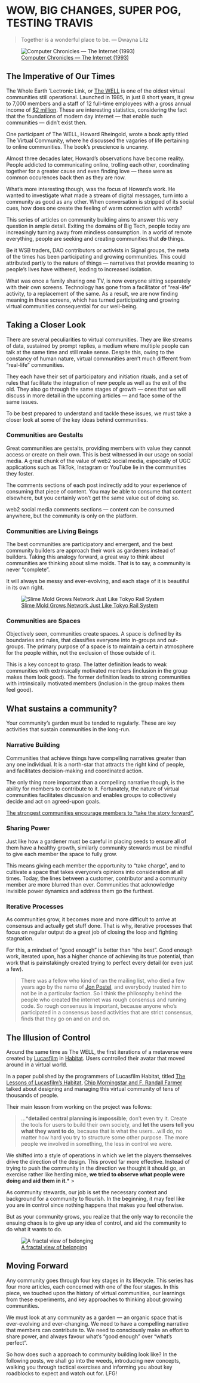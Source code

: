 # WOW, BIG CHANGES, SUPER POG, TESTING TRAVIS {-}

> Together is a wonderful place to be. — Dwayna Litz

![[Computer Chronicles — The Internet (1993)](https://www.youtube.com/watch?v=U_o8gerare0&t=1134s)](img/well.png)

## The Imperative of Our Times {-}

The Whole Earth ‘Lectronic Link, or [The WELL](https://en.wikipedia.org/wiki/The_WELL) is one of the oldest virtual communities still operational. Launched in 1985, in just 8 short years, it grew to 7,000 members and a staff of 12 full-time employees with a gross annual income of [$2 million](https://en.wikipedia.org/wiki/The_WELL#cite_note-:5-2). These are interesting statistics, considering the fact that the foundations of modern day internet — that enable such communities — didn’t exist then.

One participant of The WELL, Howard Rheingold, wrote a book aptly titled The Virtual Community, where he discussed the vagaries of life pertaining to online communities. The book’s prescience is uncanny.

Almost three decades later, Howard’s observations have become reality. People addicted to communicating online, trolling each other, coordinating together for a greater cause and even finding love — these were as common occurences back then as they are now.

What’s more interesting though, was the focus of Howard’s work. He wanted to investigate what made a stream of digital messages, turn into a community as good as any other. When conversation is stripped of its social cues, how does one create the feeling of warm connection with words?

This series of articles on community building aims to answer this very question in ample detail. Exiting the domains of Big Tech, people today are increasingly turning away from mindless consumption. In a world of remote everything, people are seeking and creating communities that ***do*** things.

Be it WSB traders, DAO contributors or activists in Signal groups, the meta of the times has been participating and growing communities. This could attributed partly to the nature of things — narratives that provide meaning to people’s lives have withered, leading to increased isolation. 

What was once a family sharing one TV, is now everyone sitting separately with their own screens. Technology has gone from a facilitator of “real-life” activity, to a replacement of the same. As a result, we are now finding meaning in these screens, which has turned participating and growing virtual communities consequential for our well-being.


## Taking a Closer Look {-}

There are several peculiarities to virtual communities. They are like streams of data, sustained by prompt replies, a medium where multiple people can talk at the same time and still make sense. Despite this, owing to the constancy of human nature, virtual communities aren’t much different from “real-life” communities.

They each have their set of participatory and initiation rituals, and a set of rules that facilitate the integration of new people as well as the exit of the old. They also go through the same stages of growth — ones that we will discuss in more detail in the upcoming articles — and face some of the same issues. 

To be best prepared to understand and tackle these issues, we must take a closer look at some of the key ideas behind communities.

### Communities are Gestalts {-}

Great communities are gestalts, providing members with value they cannot access or create on their own. This is best witnessed in our usage on social media. A great chunk of the value of web2 social media, especially of UGC applications such as TikTok, Instagram or YouTube lie in the communities they foster.

The comments sections of each post indirectly add to your experience of consuming that piece of content. You may be able to consume that content elsewhere, but you certainly won’t get the same value out of doing so. 

web2 social media comments sections — content can be consumed anywhere, but the community is only on the platform.

### Communities are Living Beings {-}

The best communities are participatory and emergent, and the best community builders are approach their work as gardeners instead of builders. Taking this analogy forward, a great way to think about communities are thinking about slime molds. That is to say, a community is never “complete”.

It will always be messy and ever-evolving, and each stage of it is beautiful in its own right.

![[Slime Mold Grows Network Just Like Tokyo Rail System](https://www.wired.com/2010/01/slime-mold-grows-network-just-like-tokyo-rail-system/)](img/slime.png)

### Communities are Spaces {-}

Objectively seen, communities create spaces. A space is defined by its boundaries and rules, that classifies everyone into in-groups and out-groups. The primary purpose of a space is to maintain a certain atmosphere for the people within, not the exclusion of those outside of it.

This is a key concept to grasp. The latter definition leads to weak communities with extrinsically motivated members (inclusion in the group makes them look good). The former definition leads to strong communities with intrinsically motivated members (inclusion in the group makes them feel good).

## What sustains a community? {-}

Your community’s garden must be tended to regularly. These are key activities that sustain communities in the long-run.

### Narrative Building {-}

Communities that achieve things have compelling narratives greater than any one individual. It is a north-star that attracts the right kind of people, and facilitates decision-making and coordinated action.

The only thing more important than a compelling narrative though, is the ability for members to contribute to it. Fortunately, the nature of virtual communities facilitates discussion and enables groups to collectively decide and act on agreed-upon goals.

[The strongest communities encourage members to “take the story forward”.](https://haenfler.sites.grinnell.edu/subcultures-and-scenes/the-deadhead-subculture/) 

### Sharing Power {-}

Just like how a gardener must be careful in placing seeds to ensure all of them have a healthy growth, similarly community stewards must be mindful to give each member the space to fully grow.

This means giving each member the opportunity to “take charge”, and to cultivate a space that takes everyone’s opinions into consideration at all times. Today, the lines between a customer, contributor and a community member are more blurred than ever. Communities that acknowledge invisible power dynamics and address them go the furthest.

### Iterative Processes {-}

As communities grow, it becomes more and more difficult to arrive at consensus and actually get stuff done. That is why, iterative processes that focus on regular output do a great job of closing the loop and fighting stagnation.

For this, a mindset of “good enough” is better than “the best”. Good enough work, iterated upon, has a higher chance of achieving its true potential, than work that is painstakingly created trying to perfect every detail (or even just a few).

> There was a fellow who kind of ran the mailing list, who died a few years ago by the name of [Jon Postel](https://en.wikipedia.org/wiki/Jon_Postel), and everybody trusted him to not be in a particular faction. So I think the philosophy behind the people who created the internet was rough consensus and running code. So rough consensus is important, because anyone who's participated in a consensus based activities that are strict consensus, finds that they go on and on and on.
> 

## The Illusion of Control {-}

Around the same time as The WELL, the first iterations of a metaverse were created by [Lucasfilm](https://en.wikipedia.org/wiki/Lucasfilm) in [Habitat](https://en.wikipedia.org/wiki/Habitat_(video_game)). Users controlled their avatar that moved around in a virtual world. 

In a paper published by the programmers of Lucasfilm Habitat, titled [The Lessons of Lucasfilm's Habitat](https://web.stanford.edu/class/history34q/readings/Virtual_Worlds/LucasfilmHabitat.html), [Chip Morningstar and F. Randall Farmer](http://www.communities.com/picture/randchip.gif) talked about designing and managing this virtual community of tens of thousands of people.

Their main lesson from working on the project was follows:

> …***detailed central planning is impossible**; don’t even try it. Create the tools for users to build their own society, and **let the users tell you what they want to do**, because that is what the users…will do, no matter how hard you try to structure some other purpose. The more people we involved in something, the less in control we were. 

We shifted into a style of operations in which we let the players themselves drive the direction of the design. This proved far more effective. Instead of trying to push the community in the direction we thought it should go, an exercise rather like herding mice, **we tried to observe what people were doing and aid them in it**.*
> 

As community stewards, our job is set the necessary context and background for a community to flourish. In the beginning, it may feel like you are in control since nothing happens that makes you feel otherwise.

But as your community grows, you realize that the only way to reconcile the ensuing chaos is to give up any idea of control, and aid the community to do what it wants to do.

![[A fractal view of belonging](https://www.microsolidarity.cc/)](img/fractal.png)

## Moving Forward {-}
 
Any community goes through four key stages in its lifecycle. This series has four more articles, each concerned with one of the four stages. In this piece, we touched upon the history of virtual communities, our learnings from these experiments, and key approaches to thinking about growing communities.

We must look at any community as a garden — an organic space that is ever-evolving and ever-changing. We need to have a compelling narrative that members can contribute to. We need to consciously make an effort to share power, and always favour what’s “good enough” over “what’s perfect”.

So how does such a approach to community building look like? In the following posts, we shall go into the weeds, introducing new concepts, walking you through tactical exercises and informing you about key roadblocks to expect and watch out for. LFG!
